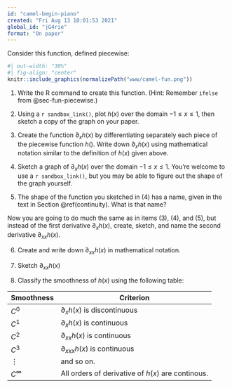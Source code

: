 ```yaml
---
id: "camel-begin-piano"
created: "Fri Aug 13 10:01:53 2021"
global_id: "jG4rie"
format: "On paper"
---
```


Consider this function, defined piecewise:

<!-- print rendering problem -->
<!-- $$h(x) \equiv \left\{
\begin{array}{ll}0 & \text{for}\ x < 0\\x^2 &  \text{otherwise}\end{array}\right.\ .$$
-->



```r
#| out-width: "30%" 
#| fig-align: "center"
knitr::include_graphics(normalizePath("www/camel-fun.png"))
```


1. Write the R command to create this function. (Hint: Remember `ifelse` from @sec-fun-piecewise.)

2. Using a `r sandbox_link()`, plot $h(x)$ over the domain $-1 \leq x \leq 1$, then sketch a copy of the graph on your paper.

3. Create the function $\partial_x h(x)$ by differentiating separately each piece of the piecewise function $h()$. Write down $\partial_x h(x)$ using mathematical notation similar to the definition of $h(x)$ given above.

4. Sketch a graph of $\partial_x h(x)$ over the domain $-1 \leq x \leq 1$. You're welcome to use a `r sandbox_link()`, but you may be able to figure out the shape of the graph yourself.

5. The shape of the function you sketched in (4) has a name, given in the text in Section \@ref(continuity). What is that name?

Now you are going to do much the same as in items (3), (4), and (5), but instead of the first derivative $\partial_x h(x)$, create, sketch, and name the second derivative $\partial_{xx} h(x)$.

6. Create and write down $\partial_{xx} h(x)$ in mathematical notation.

7. Sketch $\partial_{xx} h(x)$

8. Classify the smoothness of $h(x)$ using the following table:

Smoothness | Criterion
-----------|-----------
$C^0$      | $\partial_x h(x)$ is discontinuous
$C^1$      | $\partial_x h(x)$ is continuous
$C^2$      | $\partial_{xx} h(x)$ is continuous
$C^3$      | $\partial_{xxx} h(x)$ is continuous
$\vdots$   | and so on.
$C^\infty$ | All orders of derivative of $h(x)$ are continous.

